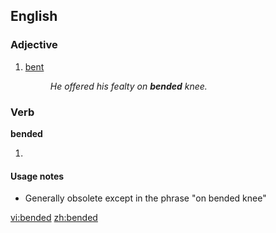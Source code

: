 ==English==

===Adjective===
{{en-adj|-}}

# {{archaic}} [[bent]]
#:''He offered his fealty on '''bended''' knee.''

===Verb===
'''bended'''

# {{archaic}} {{past of|[[bend]]}}

====Usage notes====
*Generally obsolete except in the phrase "on bended knee"

[[vi:bended]]
[[zh:bended]]